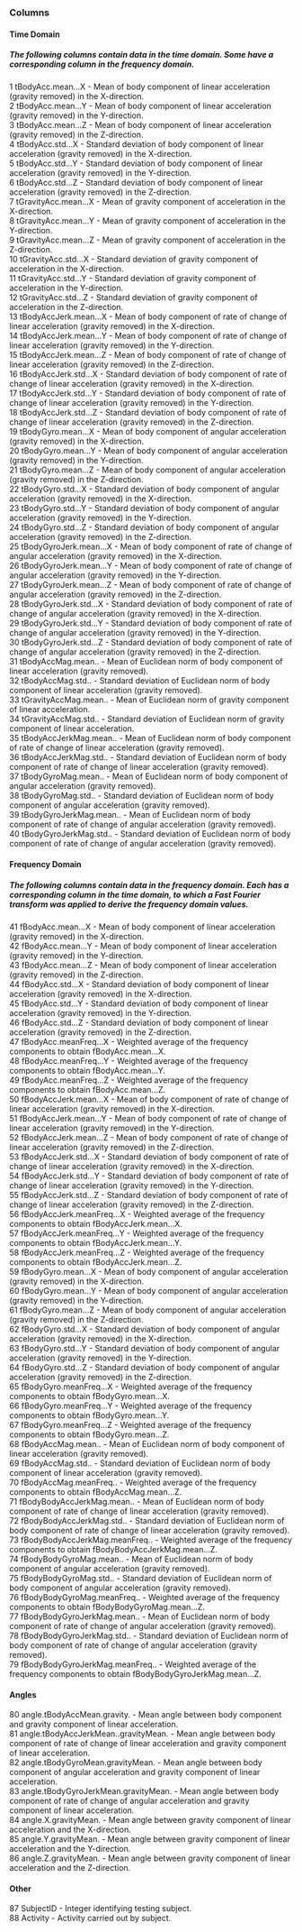 ### Columns

#### Time Domain
##### The following columns contain data in the time domain. Some have a corresponding column in the frequency domain.  
1 tBodyAcc.mean...X - Mean of body component of linear acceleration (gravity removed) in the X-direction.  
2 tBodyAcc.mean...Y - Mean of body component of linear acceleration (gravity removed) in the Y-direction.  
3 tBodyAcc.mean...Z - Mean of body component of linear acceleration (gravity removed) in the Z-direction.  
4 tBodyAcc.std...X - Standard deviation of body component of linear acceleration (gravity removed) in the X-direction.  
5 tBodyAcc.std...Y - Standard deviation of body component of linear acceleration (gravity removed) in the Y-direction.  
6 tBodyAcc.std...Z - Standard deviation of body component of linear acceleration (gravity removed) in the Z-direction.  
7 tGravityAcc.mean...X - Mean of gravity component of acceleration in the X-direction.  
8 tGravityAcc.mean...Y - Mean of gravity component of acceleration in the Y-direction.  
9 tGravityAcc.mean...Z - Mean of gravity component of acceleration in the Z-direction.  
10 tGravityAcc.std...X - Standard deviation of gravity component of acceleration in the X-direction.  
11 tGravityAcc.std...Y - Standard deviation of gravity component of acceleration in the Y-direction.  
12 tGravityAcc.std...Z - Standard deviation of gravity component of acceleration in the Z-direction.  
13 tBodyAccJerk.mean...X - Mean of body component of rate of change of linear acceleration (gravity removed) in the X-direction.  
14 tBodyAccJerk.mean...Y - Mean of body component of rate of change of linear acceleration (gravity removed) in the Y-direction.  
15 tBodyAccJerk.mean...Z - Mean of body component of rate of change of linear acceleration (gravity removed) in the Z-direction.  
16 tBodyAccJerk.std...X - Standard deviation of body component of rate of change of linear acceleration (gravity removed) in the X-direction.  
17 tBodyAccJerk.std...Y - Standard deviation of body component of rate of change of linear acceleration (gravity removed) in the Y-direction.  
18 tBodyAccJerk.std...Z - Standard deviation of body component of rate of change of linear acceleration (gravity removed) in the Z-direction.  
19 tBodyGyro.mean...X - Mean of body component of angular acceleration (gravity removed) in the X-direction.  
20 tBodyGyro.mean...Y - Mean of body component of angular acceleration (gravity removed) in the Y-direction.  
21 tBodyGyro.mean...Z - Mean of body component of angular acceleration (gravity removed) in the Z-direction.  
22 tBodyGyro.std...X - Standard deviation of body component of angular acceleration (gravity removed) in the X-direction.  
23 tBodyGyro.std...Y - Standard deviation of body component of angular acceleration (gravity removed) in the Y-direction.  
24 tBodyGyro.std...Z - Standard deviation of body component of angular acceleration (gravity removed) in the Z-direction.  
25 tBodyGyroJerk.mean...X - Mean of body component of rate of change of angular acceleration (gravity removed) in the X-direction.  
26 tBodyGyroJerk.mean...Y - Mean of body component of rate of change of angular acceleration (gravity removed) in the Y-direction.  
27 tBodyGyroJerk.mean...Z - Mean of body component of rate of change of angular acceleration (gravity removed) in the Z-direction.  
28 tBodyGyroJerk.std...X - Standard deviation of body component of rate of change of angular acceleration (gravity removed) in the X-direction.  
29 tBodyGyroJerk.std...Y - Standard deviation of body component of rate of change of angular acceleration (gravity removed) in the Y-direction.  
30 tBodyGyroJerk.std...Z - Standard deviation of body component of rate of change of angular acceleration (gravity removed) in the Z-direction.  
31 tBodyAccMag.mean.. - Mean of Euclidean norm of body component of linear acceleration (gravity removed).  
32 tBodyAccMag.std.. - Standard deviation of Euclidean norm of body component of linear acceleration (gravity removed).  
33 tGravityAccMag.mean.. - Mean of Euclidean norm of gravity component of linear acceleration.  
34 tGravityAccMag.std.. - Standard deviation of Euclidean norm of gravity component of linear acceleration.  
35 tBodyAccJerkMag.mean.. - Mean of Euclidean norm of body component of rate of change of linear acceleration (gravity removed).  
36 tBodyAccJerkMag.std.. - Standard deviation of Euclidean norm of body component of rate of change of linear acceleration (gravity removed).  
37 tBodyGyroMag.mean.. - Mean of Euclidean norm of body component of angular acceleration (gravity removed).  
38 tBodyGyroMag.std.. - Standard deviation of Euclidean norm of body component of angular acceleration (gravity removed).  
39 tBodyGyroJerkMag.mean.. - Mean of Euclidean norm of body component of rate of change of angular acceleration (gravity removed).  
40 tBodyGyroJerkMag.std.. - Standard deviation of Euclidean norm of body component of rate of change of angular acceleration (gravity removed). 

#### Frequency Domain
##### The following columns contain data in the frequency domain. Each has a corresponding column in the time domain, to which a Fast Fourier transform was applied to derive the frequency domain values.
41 fBodyAcc.mean...X - Mean of body component of linear acceleration (gravity removed) in the X-direction.  
42 fBodyAcc.mean...Y - Mean of body component of linear acceleration (gravity removed) in the Y-direction.  
43 fBodyAcc.mean...Z - Mean of body component of linear acceleration (gravity removed) in the Z-direction.  
44 fBodyAcc.std...X - Standard deviation of body component of linear acceleration (gravity removed) in the X-direction.  
45 fBodyAcc.std...Y - Standard deviation of body component of linear acceleration (gravity removed) in the Y-direction.  
46 fBodyAcc.std...Z - Standard deviation of body component of linear acceleration (gravity removed) in the Z-direction.  
47 fBodyAcc.meanFreq...X - Weighted average of the frequency components to obtain fBodyAcc.mean...X.  
48 fBodyAcc.meanFreq...Y - Weighted average of the frequency components to obtain fBodyAcc.mean...Y.  
49 fBodyAcc.meanFreq...Z - Weighted average of the frequency components to obtain fBodyAcc.mean...Z.  
50 fBodyAccJerk.mean...X - Mean of body component of rate of change of linear acceleration (gravity removed) in the X-direction.  
51 fBodyAccJerk.mean...Y - Mean of body component of rate of change of linear acceleration (gravity removed) in the Y-direction.  
52 fBodyAccJerk.mean...Z - Mean of body component of rate of change of linear acceleration (gravity removed) in the Z-direction.  
53 fBodyAccJerk.std...X - Standard deviation of body component of rate of change of linear acceleration (gravity removed) in the X-direction.  
54 fBodyAccJerk.std...Y - Standard deviation of body component of rate of change of linear acceleration (gravity removed) in the Y-direction.  
55 fBodyAccJerk.std...Z - Standard deviation of body component of rate of change of linear acceleration (gravity removed) in the Z-direction.  
56 fBodyAccJerk.meanFreq...X - Weighted average of the frequency components to obtain fBodyAccJerk.mean...X.  
57 fBodyAccJerk.meanFreq...Y - Weighted average of the frequency components to obtain fBodyAccJerk.mean...Y.  
58 fBodyAccJerk.meanFreq...Z - Weighted average of the frequency components to obtain fBodyAccJerk.mean...Z.  
59 fBodyGyro.mean...X - Mean of body component of angular acceleration (gravity removed) in the X-direction.  
60 fBodyGyro.mean...Y - Mean of body component of angular acceleration (gravity removed) in the Y-direction.  
61 fBodyGyro.mean...Z - Mean of body component of angular acceleration (gravity removed) in the Z-direction.  
62 fBodyGyro.std...X - Standard deviation of body component of angular acceleration (gravity removed) in the X-direction.  
63 fBodyGyro.std...Y - Standard deviation of body component of angular acceleration (gravity removed) in the Y-direction.  
64 fBodyGyro.std...Z - Standard deviation of body component of angular acceleration (gravity removed) in the Z-direction.  
65 fBodyGyro.meanFreq...X - Weighted average of the frequency components to obtain fBodyGyro.mean...X.  
66 fBodyGyro.meanFreq...Y - Weighted average of the frequency components to obtain fBodyGyro.mean...Y.  
67 fBodyGyro.meanFreq...Z - Weighted average of the frequency components to obtain fBodyGyro.mean...Z.  
68 fBodyAccMag.mean.. - Mean of Euclidean norm of body component of linear acceleration (gravity removed).  
69 fBodyAccMag.std.. - Standard deviation of Euclidean norm of body component of linear acceleration (gravity removed).  
70 fBodyAccMag.meanFreq.. - Weighted average of the frequency components to obtain fBodyAccMag.mean...Z.  
71 fBodyBodyAccJerkMag.mean.. - Mean of Euclidean norm of body component of rate of change of linear acceleration (gravity removed).  
72 fBodyBodyAccJerkMag.std.. - Standard deviation of Euclidean norm of body component of rate of change of linear acceleration (gravity removed).  
73 fBodyBodyAccJerkMag.meanFreq.. - Weighted average of the frequency components to obtain fBodyBodyAccJerkMag.mean...Z.  
74 fBodyBodyGyroMag.mean.. - Mean of Euclidean norm of body component of angular acceleration (gravity removed).  
75 fBodyBodyGyroMag.std.. - Standard deviation of Euclidean norm of body component of angular acceleration (gravity removed).  
76 fBodyBodyGyroMag.meanFreq.. - Weighted average of the frequency components to obtain fBodyBodyGyroMag.mean...Z.  
77 fBodyBodyGyroJerkMag.mean.. - Mean of Euclidean norm of body component of rate of change of angular acceleration (gravity removed).  
78 fBodyBodyGyroJerkMag.std.. - Standard deviation of Euclidean norm of body component of rate of change of angular acceleration (gravity removed).  
79 fBodyBodyGyroJerkMag.meanFreq.. - Weighted average of the frequency components to obtain fBodyBodyGyroJerkMag.mean...Z.  

#### Angles
80 angle.tBodyAccMean.gravity. - Mean angle between body component and gravity component of linear acceleration.  
81 angle.tBodyAccJerkMean..gravityMean. - Mean angle between body component of rate of change of linear acceleration and gravity component of linear acceleration.  
82 angle.tBodyGyroMean.gravityMean. - Mean angle between body component of angular acceleration and gravity component of linear acceleration.  
83 angle.tBodyGyroJerkMean.gravityMean. - Mean angle between body component of rate of change of angular acceleration and gravity component of linear acceleration.  
84 angle.X.gravityMean. - Mean angle between gravity component of linear acceleration and the X-direction.  
85 angle.Y.gravityMean. - Mean angle between gravity component of linear acceleration and the Y-direction.  
86 angle.Z.gravityMean. - Mean angle between gravity component of linear acceleration and the Z-direction.  

#### Other
87 SubjectID - Integer identifying testing subject.  
88 Activity - Activity carried out by subject.  
